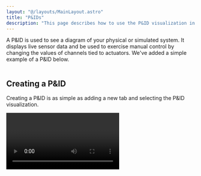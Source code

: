 ```yaml
---
layout: "@/layouts/MainLayout.astro"
title: "P&IDs"
description: "This page describes how to use the P&ID visualization in the Synnax Console."
---
```


A P&ID is used to see a diagram of your physical or simulated system. It displays
live sensor data and be used to exercise manual control by changing the values of 
channels tied to actuators. We've added a simple example of a P&ID below.

<Image client:only="react" id="console/pid-intro"  />

## Creating a P&ID

Creating a P&ID is as simple as adding a new tab and selecting the P&ID visualization.

<Video client:only="react" id="console/pid-create-pid" />

## Modes

A P&ID has three modes: **view, edit, and control**. To change modes, use the controls
in the bottom left hand corner of the visualization.

In **edit mode**, symbols can be added, moved, and their properties can be edited.

In **view mode**, live data from the system is displayed on the P&ID. Symbols are not
editable and the user cannot affect the system state.

In **control mode**, the user can click on symbols such as valves and buttons to 
activate them.

## The Symbols Library

<Text.Text level="p"> To assemble a P&ID, drag symbols from the library onto the screen.
Symbols are visual representations of sensors, actuators, and other components on
your hardware system. If the library is not appearing in the bottom screen, make 
sure to click the visualization <Icon.Visualize/> icon in the bottom right corner. </Text.Text>

Synnax has a collection of built-in symbols including valves, live sensor values, buttons,
and tanks.

## Changing Symbol Properties

When selected, a symbol's properties will appear in the bottom toolbar. There are several
tabs that can be used to fine tune the look and behavior of the symbol.

### The Style Tab

The style tab on allows users to edit the symbol's label, size, orientation, color, and 
other visual properties. 

### The Telemetry Tab

The telemetry tab is available on symbols that receive data. After selecting a channel
from the dropdown, the P&ID will fetch and display the live data from that channel.

<Video client:only="react" id="console/pid-configure-value" />

For the value symbol, the telemetry tab has the following properties:

- **Input Channel** determines which channel to stream data from.
- **Precision** sets the number of decimal places to display.
- **Averaging Window** can be used to display a rolling average of the last N samples.
  For example, a value of 2 will cause the screen to display the average of the last 2
  samples

### The Control Tab

The control tab is available on symbols that can be actuated. Controllable symbols
have two main properties:

- **Input Channel** represents the display state of the symbol. If the input channel
has a value of 1, the symbol will be display as solid (except for normally open pneumatic valves).
- **Output Channel** will be written to when you click on the symbol. If the symbol is
de-activated, clicking on it will write 1 to the output channel (an activation command).
If the symbol is activated, clicking on it will write 0 to the output channel (a deactivation
command).

## Connection Lines

Every symbol has locations to attach connection lines. When hovering over an
symbol, these attachement points appear. To draw a connection line, click on an attachement
point and drag the line to a different symbol.

<Video client:only="react" id="console/pid-draw-conn" />

## Aligning Elements

To align elements, create a selection box by clicking and dragging on the canvas. Then,
use the vertical or horizontal alignment buttons to align the selected elements.

<Video client:only="react" id="console/pid-align-items" />

## Changing Colors

You can also change the color of multiple symbols together in the same manner.

<Video client:only="react" id="console/pid-change-color" />

## Control mode

In control mode, you can interact with the P&ID to control the system. By clicking
on a controllable element, such as a valve, switch, or button, you send a value to its 
output channel.

The circle on the element shows what is in control. If the circle is blue, the current PID
view has control. If the circle is green, the current PID view has absolute
control. If the circle is red, the current PID view does not have control as the
element is part of an automated sequence or controlled by another PID view.

The color of the bar indicates what is controlling the elements on the PID.
There is a legend on the display indicating what controlling node is what color.

<Video client:only="react" id="console/pid-command-valve" />
